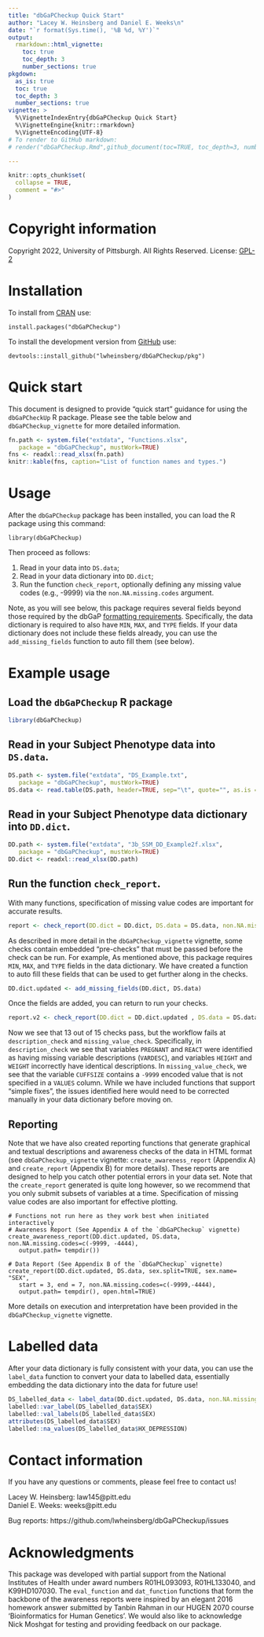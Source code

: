 ```yaml
---
title: "dbGaPCheckup Quick Start"
author: "Lacey W. Heinsberg and Daniel E. Weeks\n"
date: "`r format(Sys.time(), '%B %d, %Y')`"
output: 
  rmarkdown::html_vignette:
    toc: true
    toc_depth: 3
    number_sections: true
pkgdown:
  as_is: true 
  toc: true
  toc_depth: 3
  number_sections: true 
vignette: >
  %\VignetteIndexEntry{dbGaPCheckup Quick Start}
  %\VignetteEngine{knitr::rmarkdown}
  %\VignetteEncoding{UTF-8}
# To render to GitHub markdown:
# render("dbGaPCheckup.Rmd",github_document(toc=TRUE, toc_depth=3, number_sections=TRUE))

---
```


```r
knitr::opts_chunk$set(
  collapse = TRUE,
  comment = "#>"
)
```

# Copyright information 

Copyright 2022, University of Pittsburgh. All Rights Reserved.
License: [GPL-2](https://www.gnu.org/licenses/old-licenses/gpl-2.0.en.html)

# Installation 

To install from [CRAN](https://cran.r-project.org/) use: 

```
install.packages("dbGaPCheckup")
```

To install the development version from [GitHub](https://github.com/) use: 

```
devtools::install_github("lwheinsberg/dbGaPCheckup/pkg")
```

# Quick start 

This document is designed to provide "quick start" guidance for using the `dbGaPCheckUp` R package. Please see the table below and `dbGaPCheckup_vignette` for more detailed information. 

```r
fn.path <- system.file("extdata", "Functions.xlsx",
   package = "dbGaPCheckup", mustWork=TRUE)
fns <- readxl::read_xlsx(fn.path)
knitr::kable(fns, caption="List of function names and types.")
```

# Usage

After the `dbGaPCheckup` package has been installed, you can load the R package using this command: 

`library(dbGaPCheckup)`

Then proceed as follows:

1. Read in your data into `DS.data`; 
2. Read in your data dictionary into `DD.dict`; 
3. Run the function `check_report`, optionally defining any missing value codes (e.g., -9999) via the `non.NA.missing.codes` argument.

Note, as you will see below, this package requires several fields beyond those required by the dbGaP [formatting requirements](https://www.ncbi.nlm.nih.gov/gap/docs/submissionguide/). Specifically, the data dictionary is required to also have `MIN`, `MAX`, and `TYPE` fields. If your data dictionary does not include these fields already, you can use the `add_missing_fields` function to auto fill them (see below).

# Example usage

## Load the `dbGaPCheckup` R package

```r
library(dbGaPCheckup)
```

##  Read in your Subject Phenotype data into `DS.data`.

```r
DS.path <- system.file("extdata", "DS_Example.txt",
   package = "dbGaPCheckup", mustWork=TRUE)
DS.data <- read.table(DS.path, header=TRUE, sep="\t", quote="", as.is = TRUE)
```

## Read in your Subject Phenotype data dictionary into `DD.dict`.

```r
DD.path <- system.file("extdata", "3b_SSM_DD_Example2f.xlsx",
   package = "dbGaPCheckup", mustWork=TRUE)
DD.dict <- readxl::read_xlsx(DD.path)
```

## Run the function `check_report`.

With many functions, specification of missing value codes are important for accurate results. 

```r
report <- check_report(DD.dict = DD.dict, DS.data = DS.data, non.NA.missing.codes=c(-4444, -9999))
```

As described in more detail in the `dbGaPCheckup_vignette` vignette, some checks contain embedded "pre-checks" that must be passed before the check can be run. For example,  As mentioned above, this package requires `MIN`, `MAX`, and `TYPE` fields in the data dictionary. We have created a function to auto fill these fields that can be used to get further along in the checks. 

```r
DD.dict.updated <- add_missing_fields(DD.dict, DS.data)
```

Once the fields are added, you can return to run your checks.

```r
report.v2 <- check_report(DD.dict = DD.dict.updated , DS.data = DS.data, non.NA.missing.codes=c(-4444, -9999))
```

Now we see that 13 out of 15 checks pass, but the workflow fails at `description_check` and `missing_value_check`. Specifically, in `description_check` we see that variables `PREGNANT` and `REACT` were identified as having missing variable descriptions (`VARDESC`), and variables `HEIGHT` and `WEIGHT` incorrectly have identical descriptions. In `missing_value_check`, we see that the variable `CUFFSIZE` contains a `-9999` encoded value that is not specified in a `VALUES` column. While we have included functions that support "simple fixes", the issues identified here would need to be corrected manually in your data dictionary before moving on. 

## Reporting

Note that we have also created reporting functions that generate graphical and textual descriptions and awareness checks of the data in HTML format (see `dbGaPCheckup_vignette` vignette: `create_awareness_report` (Appendix A) and `create_report` (Appendix B) for more details). These reports are designed to help you catch other potential errors in your data set. Note that the `create_report` generated is quite long however, so we recommend that you only submit subsets of variables at a time. Specification of missing value codes are also important for effective plotting. 


```
# Functions not run here as they work best when initiated interactively
# Awareness Report (See Appendix A of the `dbGaPCheckup` vignette)
create_awareness_report(DD.dict.updated, DS.data, non.NA.missing.codes=c(-9999, -4444),
   output.path= tempdir())
   
# Data Report (See Appendix B of the `dbGaPCheckup` vignette)
create_report(DD.dict.updated, DS.data, sex.split=TRUE, sex.name= "SEX",
   start = 3, end = 7, non.NA.missing.codes=c(-9999,-4444),
   output.path= tempdir(), open.html=TRUE)
```

More details on execution and interpretation have been provided in the `dbGaPCheckup_vignette` vignette. 

# Labelled data

After your data dictionary is fully consistent with your data, you can use the `label_data` function to convert your data to labelled data, essentially embedding the data dictionary into the data for future use!  

```r
DS_labelled_data <- label_data(DD.dict.updated, DS.data, non.NA.missing.codes=c(-9999))
labelled::var_label(DS_labelled_data$SEX)
labelled::val_labels(DS_labelled_data$SEX)
attributes(DS_labelled_data$SEX)
labelled::na_values(DS_labelled_data$HX_DEPRESSION)
```

# Contact information 

If you have any questions or comments, please feel free to contact us! 

Lacey W. Heinsberg: law145@pitt.edu       
Daniel E. Weeks: weeks@pitt.edu             

Bug reports: https://github.com/lwheinsberg/dbGaPCheckup/issues

# Acknowledgments

This package was developed with partial support from the National Institutes of Health under award numbers R01HL093093, R01HL133040, and K99HD107030. The `eval_function` and `dat_function` functions that form the backbone of the awareness reports were inspired by an elegant 2016 homework answer submitted by Tanbin Rahman in our HUGEN 2070 course ‘Bioinformatics for Human Genetics’. We would also like to acknowledge Nick Moshgat for testing and providing feedback on our package. 
